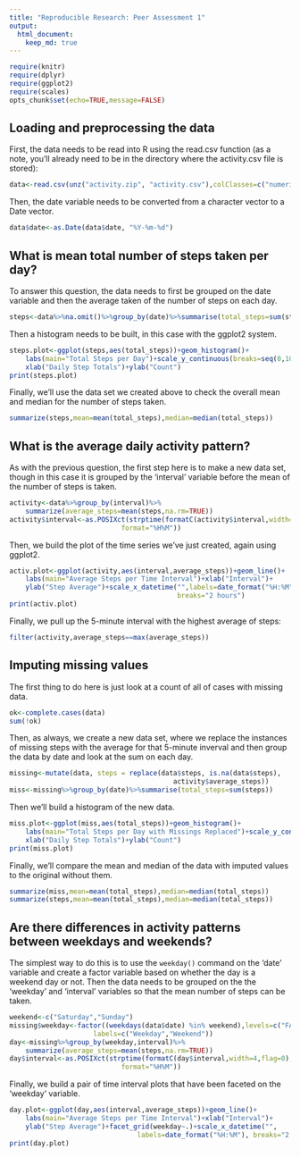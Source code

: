 ```yaml
---
title: "Reproducible Research: Peer Assessment 1"
output: 
  html_document:
    keep_md: true
---
```

```r
require(knitr)
require(dplyr)
require(ggplot2)
require(scales)
opts_chunk$set(echo=TRUE,message=FALSE)
```

## Loading and preprocessing the data
First, the data needs to be read into R using the read.csv function (as a note, you'll already need to be in the directory where the activity.csv file is stored):
```r
data<-read.csv(unz("activity.zip", "activity.csv"),colClasses=c("numeric","character","numeric"))
```

Then, the date variable needs to be converted from a character vector to a Date vector.
```r
data$date<-as.Date(data$date, "%Y-%m-%d")
```

## What is mean total number of steps taken per day?
To answer this question, the data needs to first be grouped on the date variable and then the average taken of the number of steps on each day.
```r
steps<-data%>%na.omit()%>%group_by(date)%>%summarise(total_steps=sum(steps))
```
Then a histogram needs to be built, in this case with the ggplot2 system.
```r
steps.plot<-ggplot(steps,aes(total_steps))+geom_histogram()+
    labs(main="Total Steps per Day")+scale_y_continuous(breaks=seq(0,10,2))+
    xlab("Daily Step Totals")+ylab("Count")
print(steps.plot)
```

Finally, we'll use the data set we created above to check the overall mean and median for the number of steps taken.
```r
summarize(steps,mean=mean(total_steps),median=median(total_steps))
```

## What is the average daily activity pattern?
As with the previous question, the first step here is to make a new data set, though in this case it is grouped by the 'interval' variable before the mean of the number of steps is taken.
```r
activity<-data%>%group_by(interval)%>%
    summarize(average_steps=mean(steps,na.rm=TRUE))
activity$interval<-as.POSIXct(strptime(formatC(activity$interval,width=4,flag=0),
                            format="%H%M"))
```

Then, we build the plot of the time series we've just created, again using ggplot2.
```r
activ.plot<-ggplot(activity,aes(interval,average_steps))+geom_line()+
    labs(main="Average Steps per Time Interval")+xlab("Interval")+
    ylab("Step Average")+scale_x_datetime("",labels=date_format("%H:%M"),
                                          breaks="2 hours")
print(activ.plot)
```

Finally, we pull up the 5-minute interval with the highest average of steps:
```r
filter(activity,average_steps==max(average_steps))
```


## Imputing missing values
The first thing to do here is just look at a count of all of cases with missing data.
```r
ok<-complete.cases(data)
sum(!ok)
```

Then, as always, we create a new data set, where we replace the instances of missing steps with the average for that 5-minute inverval and then group the data by date and look at the sum on each day.
```r
missing<-mutate(data, steps = replace(data$steps, is.na(data$steps), 
                                         activity$average_steps))
miss<-missing%>%group_by(date)%>%summarise(total_steps=sum(steps))
```
Then we'll build a histogram of the new data.
```r
miss.plot<-ggplot(miss,aes(total_steps))+geom_histogram()+
    labs(main="Total Steps per Day with Missings Replaced")+scale_y_continuous(breaks=seq(0,12,2))+
    xlab("Daily Step Totals")+ylab("Count")
print(miss.plot)
```

Finally, we'll compare the mean and median of the data with imputed values to the original without them.
```r
summarize(miss,mean=mean(total_steps),median=median(total_steps))
summarize(steps,mean=mean(total_steps),median=median(total_steps))
```


## Are there differences in activity patterns between weekdays and weekends?
The simplest way to do this is to use the `weekday()` command on the 'date' variable and create a factor variable based on whether the day is a weekend day or not. Then the data needs to be grouped on the the 'weekday' and 'interval' variables so that the mean number of steps can be taken.
```r
weekend<-c("Saturday","Sunday")
missing$weekday<-factor((weekdays(data$date) %in% weekend),levels=c("FALSE","TRUE"),
                     labels=c("Weekday","Weekend"))
day<-missing%>%group_by(weekday,interval)%>%
    summarize(average_steps=mean(steps,na.rm=TRUE))
day$interval<-as.POSIXct(strptime(formatC(day$interval,width=4,flag=0),
                            format="%H%M"))
```

Finally, we build a pair of time interval plots that have been faceted on the 'weekday' variable.
```r
day.plot<-ggplot(day,aes(interval,average_steps))+geom_line()+
    labs(main="Average Steps per Time Interval")+xlab("Interval")+
    ylab("Step Average")+facet_grid(weekday~.)+scale_x_datetime("",
                                labels=date_format("%H:%M"), breaks="2 hours")
print(day.plot)
```